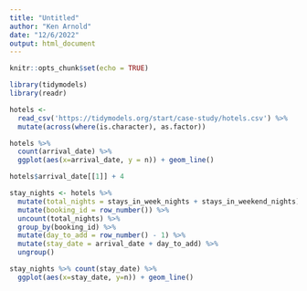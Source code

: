 ```yaml
---
title: "Untitled"
author: "Ken Arnold"
date: "12/6/2022"
output: html_document
---
```


```r
knitr::opts_chunk$set(echo = TRUE)
```

```r
library(tidymodels)
library(readr)

hotels <- 
  read_csv('https://tidymodels.org/start/case-study/hotels.csv') %>%
  mutate(across(where(is.character), as.factor))
```

```r
hotels %>% 
  count(arrival_date) %>%
  ggplot(aes(x=arrival_date, y = n)) + geom_line()
```

```r
hotels$arrival_date[[1]] + 4
```

```r
stay_nights <- hotels %>%
  mutate(total_nights = stays_in_week_nights + stays_in_weekend_nights) %>% 
  mutate(booking_id = row_number()) %>% 
  uncount(total_nights) %>% 
  group_by(booking_id) %>% 
  mutate(day_to_add = row_number() - 1) %>% 
  mutate(stay_date = arrival_date + day_to_add) %>% 
  ungroup()
```


```r
stay_nights %>% count(stay_date) %>% 
  ggplot(aes(x=stay_date, y=n)) + geom_line()
```


